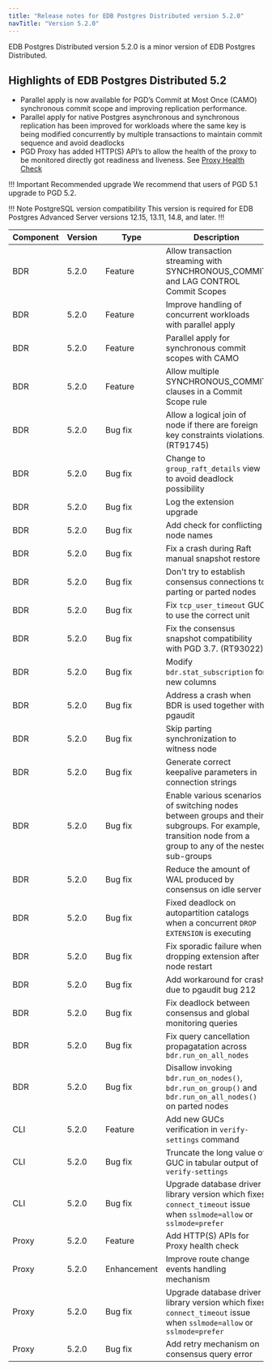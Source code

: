 ```yaml
---
title: "Release notes for EDB Postgres Distributed version 5.2.0"
navTitle: "Version 5.2.0"
---
```


EDB Postgres Distributed version 5.2.0 is a minor version of EDB Postgres Distributed.

## Highlights of EDB  Postgres Distributed 5.2

* Parallel apply is now available for PGD’s Commit at Most Once (CAMO) synchronous commit scope and improving replication performance.
* Parallel apply for native Postgres asynchronous and synchronous replication has been improved for workloads where the same key is being modified concurrently by multiple transactions to maintain commit sequence and avoid deadlocks
* PGD Proxy has added HTTP(S) API’s to allow the health of the proxy to be monitored directly got readiness and liveness. See [Proxy Health Check](../routing/proxy/#proxy-health-check)

!!! Important Recommended upgrade
    We recommend that users of PGD 5.1 upgrade to PGD 5.2.

!!! Note PostgreSQL version compatibility
This version is required for EDB Postgres Advanced Server versions 12.15, 13.11, 14.8, and later.
!!!


| Component | Version | Type            | Description  |
|-----------|---------|-----------------|--------------|
| BDR       | 5.2.0   | Feature         | Allow transaction streaming with SYNCHRONOUS_COMMIT and LAG CONTROL Commit Scopes |
| BDR       | 5.2.0   | Feature         | Improve handling of concurrent workloads with parallel apply |
| BDR       | 5.2.0   | Feature         | Parallel apply for synchronous commit scopes with CAMO |
| BDR       | 5.2.0   | Feature         | Allow multiple SYNCHRONOUS_COMMIT clauses in a Commit Scope rule |
| BDR       | 5.2.0   | Bug fix         | Allow a logical join of node if there are foreign key constraints violations. (RT91745) |
| BDR       | 5.2.0   | Bug fix         | Change to `group_raft_details` view to avoid deadlock possibility |
| BDR       | 5.2.0   | Bug fix         | Log the extension upgrade |
| BDR       | 5.2.0   | Bug fix         | Add check for conflicting node names |
| BDR       | 5.2.0   | Bug fix         | Fix a crash during Raft manual snapshot restore |
| BDR       | 5.2.0   | Bug fix         | Don't try to establish consensus connections to parting or parted nodes |
| BDR       | 5.2.0   | Bug fix         | Fix `tcp_user_timeout` GUC to use the correct unit |
| BDR       | 5.2.0   | Bug fix         | Fix the consensus snapshot compatibility with PGD 3.7. (RT93022) |
| BDR       | 5.2.0   | Bug fix         | Modify `bdr.stat_subscription` for new columns |
| BDR       | 5.2.0   | Bug fix         | Address a crash when BDR is used together with pgaudit |
| BDR       | 5.2.0   | Bug fix         | Skip parting synchronization to witness node |
| BDR       | 5.2.0   | Bug fix         | Generate correct keepalive parameters in connection strings |
| BDR       | 5.2.0   | Bug fix         | Enable various scenarios of switching nodes between groups and their subgroups. For example, transition node from a group to any of the nested sub-groups|
| BDR       | 5.2.0   | Bug fix         | Reduce the amount of WAL produced by consensus on idle server |
| BDR       | 5.2.0   | Bug fix         | Fixed deadlock on autopartition catalogs when a concurrent `DROP EXTENSION` is executing |
| BDR       | 5.2.0   | Bug fix         | Fix sporadic failure when dropping extension after node restart |
| BDR       | 5.2.0   | Bug fix         | Add workaround for crash due to pgaudit bug 212 |
| BDR       | 5.2.0   | Bug fix         | Fix deadlock between consensus and global monitoring queries |
| BDR       | 5.2.0   | Bug fix         | Fix query cancellation propagatation across `bdr.run_on_all_nodes` |
| BDR       | 5.2.0   | Bug fix         | Disallow invoking `bdr.run_on_nodes()`, `bdr.run_on_group()` and `bdr.run_on_all_nodes()` on parted nodes |
| CLI       | 5.2.0   | Feature         | Add new GUCs verification in `verify-settings` command |
| CLI       | 5.2.0   | Bug fix         | Truncate the long value of GUC in tabular output of `verify-settings` |
| CLI       | 5.2.0   | Bug fix         | Upgrade database driver library version which fixes `connect_timeout` issue when `sslmode=allow` or `sslmode=prefer` |
| Proxy     | 5.2.0   | Feature         | Add HTTP(S) APIs for Proxy health check |
| Proxy     | 5.2.0   | Enhancement     | Improve route change events handling mechanism |
| Proxy     | 5.2.0   | Bug fix         | Upgrade database driver library version which fixes `connect_timeout` issue when `sslmode=allow` or `sslmode=prefer` |
| Proxy     | 5.2.0   | Bug fix         | Add retry mechanism on consensus query error |
